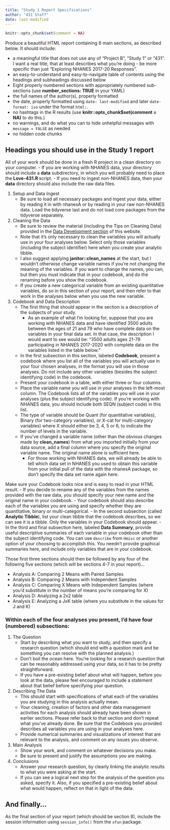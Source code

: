 ```yaml
---
title: "Study 1 Report Specifications"
author: "431 Staff"
date: last-modified
---
```


```r
knitr::opts_chunk$set(comment = NA)
```

Produce a beautiful HTML report containing 8 main sections, as described below. It should include:

- a meaningful title that does not use any of "Project B", "Study 1" or "431". I want a real title, that at least describes what you're doing - be more specific than just "Exploring NHANES 2017-20 Responses".
- an easy-to-understand and easy-to-navigate table of contents using the headings and subheadings discussed below
- Eight properly numbered sections with appropriately numbered sub-sections (use **number_sections: TRUE** in your YAML)
- the full names of the author(s), properly formatted
- the date, properly formatted using `date: last-modified` and later `date-format: iso` under the format `html:`.
- no hashtags in the R results (use **knitr::opts_chunk$set(comment = NA)** to do this.)
- no warnings, and do what you can to hide unhelpful messages with `message = FALSE` as needed
- no hidden code chunks

## Headings you should use in the Study 1 report

All of your work should be done in a fresh R project in a clean directory on your computer. 
    - If you are working with NHANES data, your directory should include a **data** subdirectory, in which you will probably need to place the **Love-431.R** script.
    - If you need to ingest non-NHANES data, then your **data** directory should also include the raw data files.

1. Setup and Data Ingest
    - Be sure to load all necessary packages and ingest your data, either by reading it in with nhanesA or by reading in your raw non-NHANES data. Load the tidyverse last and do not load core packages from the tidyverse separately.
2. Cleaning the Data 
    - Be sure to review the material (including the Tips on Cleaning Data) provided in the [Data Development section](data1.html) of this website.
    - Note that it's only necessary to clean the variables you will actually use in your four analyses below. Select only those variables (including the subject identifier) here when you create your analytic tibble.
    - I also suggest applying **janitor::clean_names** at the start, but I wouldn't otherwise change variable names if you're not changing the meaning of the variables. If you want to change the names, you can, but then you must indicate that in your codebook, and do the renaming before you show the codebook.
    - If you create a new categorical variable from an existing quantitative variables, do so in this section of your report, and then refer to that work in the analyses below when you use the new variable.
3. Codebook and Data Description    
    - The first thing that should appear in the section is a description of the subjects of your study. 
        - As an example of what I'm looking for, suppose that you are working with NHANES data and have identified 3500 adults between the ages of 21 and 79 who have complete data on the variables in your final data set. In that case, the description I would want to see would be: "3500 adults ages 21-79 participating in NHANES 2017-2020 with complete data on the variables listed in the table below."
    - In the first subsection in this section, labeled **Codebook**, present a codebook where you list all of the variables you will actually use in your four chosen analyses, in the format you will use in those analyses. Do not include any other variables (besides the subject identifying code) in the codebook.
    - Present your codebook in a table, with either three or four columns. 
    - Place the variable name you will use in your analyses in the left-most column. The Codebook lists all of the variables you will use in your analyses (plus the subject identifying code). If you're working with NHANES data, you should include both SEQN (subject code) in this list.
    - The type of variable should be Quant (for quantitative variables), Binary (for two-category variables), or X-cat for multi-category variables) where X should either be 3, 4, 5 or 6, to indicate the number of levels in the variable.
    - If you've changed a variable name (other than the obvious changes made by **clean_names**) from what you imported initially from your data source, add a final column where you specify the original variable name. The original name alone is sufficient here. 
        - For those working with NHANES data, we will already be able to tell which data set in NHANES you used to obtain this variable from your initial pull of the data with the nhanesA package, so don't specify the data set name again here.

Make sure your Codebook looks nice and is easy to read in your HTML result. 
    - If you decide to rename any of the variables from the names provided with the raw data, you should specify your new name and the original name in your codebook. 
    - Your codebook should also describe each of the variables you are using and specify whether they are quantitative, binary or multi-categorical.
    - In the second subsection (called **Analytic Tibble**), list your clean tibble that the codebook describes, so we can see it is a tibble. Only the variables in your Codebook should appear.
    - In the third and final subsection here, labeled **Data Summary**, provide useful descriptive summaries of each variable in your codebook other than the subject identifying code. You can use `describe` from `Hmisc` or another option of your choosing to accomplish this. You needn't provide graphical summaries here, and include only variables that are in your codebook.

Those first three sections should then be followed by any four of the following five sections (which will be sections 4-7 in your report)...

- Analysis A: Comparing 2 Means with Paired Samples
- Analysis B: Comparing 2 Means with Independent Samples
- Analysis C: Comparing X Means with Independent Samples (where you'd substitute in the number of means you're comparing for X)
- Analysis D: Analyzing a 2x2 table
- Analysis E: Analyzing a JxK table (where you substitute in the values for J and K)

### Within each of the four analyses you present, I'd have four (numbered) subsections:

1. The Question
    - Start by describing what you want to study, and then specify a research question (which should end with a question mark and be something you can resolve with the planned analysis.)
    - Don't boil the ocean here. You're looking for a research question that can be reasonably addressed using your data, so it has to be pretty straightforward.
    - If you have a pre-existing belief about what will happen, before you look at the data, please feel encouraged to include a statement about that belief before specifying your question.
2. Describing The Data 
    - This should start with specifications of what each of the variables you are studying in this analysis actually mean.
    - Your cleaning, creation of factors and other data management activities for each analysis should already have been shown in earlier sections. Please refer back to that section and don't repeat what you've already done. Be sure that the Codebook you provided describes all variables you are using in your analyses here.
    - Provide numerical summaries and visualizations of interest that are relevant to the analysis, and comment on any issues you observe.
3. Main Analysis
    - Show your work, and comment on whatever decisions you make.
    - Be sure to present and justify the assumptions you are making.
4. Conclusions
    - Answer your research question, by clearly linking the analytic results to what you were asking at the start. 
    - If you can see a logical next step for the analysis of the question you asked, specify it. Also, if you specified a pre-existing belief about what would happen, reflect on that in light of the data.

## And finally...

As the final section of your report (which should be section 8), include the session information using `session_info()` from the `xfun` package.



